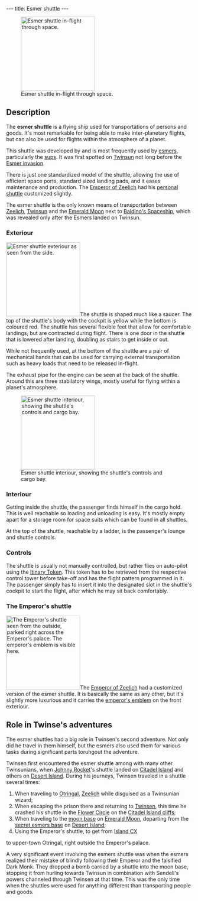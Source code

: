 ---
title: Esmer shuttle
---

[[Image:Screenshot-lba2-movies-07-esmers_shuttle-VOYAGEZ43.gif|right|thumb|200px|Esmer shuttle in-flight through space.]]

==Description==

The '''esmer shuttle''' is a flying ship used for transportations of persons and goods. It's most remarkable for being able to make inter-planetary flights, but can also be used for flights within the atmosphere of a planet.

This shuttle was developed by and is most frequently used by [[esmers]], particularly the [[sups]]. It was first spotted on [[Twinsun]] not long before the [[Esmer#The_Esmer_invasion|Esmer invasion]].

There is just one standardized model of the shuttle, allowing the use of efficient space ports, standard sized landing pads, and it eases maintenance and production. The [[Emperor of Zeelich]] had his [[#The_Emperor\'s_shuttle|personal shuttle]] customized slightly.

The esmer shuttle is the only known means of transportation between [[Zeelich]], [[Twinsun]] and the [[Emerald Moon]] next to [[Baldino's Spaceship]], which was revealed only after the Esmers landed on Twinsun.

===Exteriour===

[[Image:Screenshot-lba2-movies-07-esmers_shuttle-VOYAGEZ09.gif|right|thumb|200px|Esmer shuttle exteriour as seen from the side.]]The shuttle is shaped much like a saucer. The top of the shuttle's body with the cockpit is yellow while the bottom is coloured red. The shuttle has several flexible feet that allow for comfortable landings, but are contracted during flight. There is one door in the shuttle that is lowered after landing, doubling as stairs to get inside or out.

While not frequently used, at the bottom of the shuttle are a pair of mechanical hands that can be used for carrying external transportation such as heavy loads that need to be released in-flight.

The exhaust pipe for the engine can be seen at the back of the shuttle. Around this are three stabilatory wings, mostly useful for flying within a planet's atmosphere.

[[Image:Shuttle.jpg|left|thumb|200px|Esmer shuttle interiour, showing the shuttle's controls and cargo bay.]]
===Interiour===

Getting inside the shuttle, the passenger finds himself in the cargo hold. This is well reachable so loading and unloading is easy. It's mostly empty apart for a storage room for space suits which can be found in all shuttles.

At the top of the shuttle, reachable by a ladder, is the passenger's lounge and shuttle controls.

===Controls===

The shuttle is usually not manually controlled, but rather flies on auto-pilot using the [[Itinary Token]]. This token has to be retrieved from the respective control tower before take-off and has the flight pattern programmed in it. The passenger simply has to insert it into the designated slot in the shuttle's cockpit to start the flight, after which he may sit back comfortably.

===The Emperor's shuttle===

[[Image:Screenshot-lba2-ingame-otringal-emperial_shuttle_platform.gif|right|thumb|200px|The Emperor's shuttle seen from the outside, parked right across the [[Emperor's palace]]. The emperor's emblem is visible here.]]The [[Emperor of Zeelich]] had a customized version of the esmer shuttle. It is basically the same as any other, but it's slightly more luxurious and it carries the [[emperor's emblem]] on the front exteriour.

==Role in Twinse's adventures==

The esmer shuttles had a big role in Twinsen's second adventure. Not only did he travel in them himself, but the esmers also used them for various tasks during significant parts toruhgout the adventure.

Twinsen first encountered the esmer shuttle among with many other Twinsunians, when [[Johnny Rocket]]'s shuttle landed on [[Citadel Island]] and others on [[Desert Island]]. During his journeys, Twinsen traveled in a shuttle several times:

<ol><li>When traveling to [[Otringal]], [[Zeelich]] while disguised as a Twinsunian wizard;</li>
<li>When escaping the prison there and returning to [[Twinsen]], this time he crashed his shuttle in the [[Flower Circle]] on the [[Citadel Island cliffs]];</li>
<li>When traveling to the [[moon base]] on [[Emerald Moon]], departing from the [[secret esmers base]] on [[Desert Island]];</li>
<li>Using the Emperor's shuttle, to get from [[Island CX]]</li> to upper-town Otringal, right outside the Emperor's palace.</li>
</ol>

A very significant event involving the esmers shuttle was when the esmers realized their mistake of blindly following their Emperor and the falsified Dark Monk. They dropped a bomb carried by a shuttle into the moon base, stopping it from hurling towards Twinsun in combination with Sendell's powers channeled through Twinsen at that time. This was the only time when the shuttles were used for anything different than transporting people and goods.